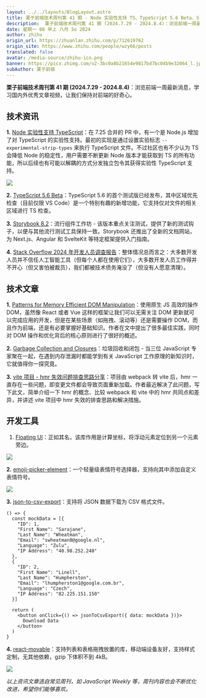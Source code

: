 ```yaml
---
layout: ../../layouts/BlogLayout.astro
title: 栗子前端技术周刊第 41 期 - Node 实验性支持 TS、TypeScript 5.6 Beta、Storybook 8.2
description:  栗子前端技术周刊第 41 期 (2024.7.29 - 2024.8.4)：浏览前端一周最新消息，学习国内外优秀文章视频，让我们保持对前端的好奇心。1. Node 实验性支持 TypeScript：在 7.25 合并的 PR 中，有一个是 Node.js 增加了对 TypeScript 的实验性支持。最初的实现是通过设置实验标志 --experimental-strip-types 来执行 TypeScript 文件。不过社区也有不少认为 TS 会降低 Node 的稳定性，用户需要不断更新 Node 版本才能获取到 TS 的所有功能，所以后续也有可能以解耦的方式分发独立包令其获得实验性 TypeScript 支持。
date: 星期一 08 早上 八月 5o 2024
author: zhihu
origin_url: https://zhuanlan.zhihu.com/p/712619762
origin_site: https://www.zhihu.com/people/wzy66/posts
translated: false
avatar: /media-source/zhihu-ico.png
banner: https://picx.zhimg.com/v2-3bc0a8b21654e9817bd7bc04b9e32064_l.jpg
subAuthor: 栗子前端
---
```



<Reference client:only="react" title="栗子前端技术周刊第 41 期 - Node 实验性支持 TS、TypeScript 5.6 Beta、Storybook 8.2" url="https://zhuanlan.zhihu.com/p/712619762" />



**栗子前端技术周刊第 41 期 (2024.7.29 - 2024.8.4)**：浏览前端一周最新消息，学习国内外优秀文章视频，让我们保持对前端的好奇心。

## **技术资讯**

**1\.** [Node 实验性支持 TypeScript](https://link.zhihu.com/?target=https%3A//socket.dev/blog/node-js-adds-experimental-support-for-typescript)：在 7.25 合并的 PR 中，有一个是 Node.js 增加了对 TypeScript 的实验性支持。最初的实现是通过设置实验标志 `--experimental-strip-types` 来执行 TypeScript 文件。不过社区也有不少认为 TS 会降低 Node 的稳定性，用户需要不断更新 Node 版本才能获取到 TS 的所有功能，所以后续也有可能以解耦的方式分发独立包令其获得实验性 TypeScript 支持。

![](https://pic1.zhimg.com/v2-ebf7b93120ef6953aa2c7a9559f63e00_b.jpg)

**2\.** [TypeScript 5.6 Beta](https://link.zhihu.com/?target=https%3A//devblogs.microsoft.com/typescript/announcing-typescript-5-6-beta/)：TypeScript 5.6 的首个测试版已经发布，其中区域优先检查（目前仅限 VS Code）是一个特别有趣的新增功能，它支持仅对文件的相关区域进行 TS 检查。  

**3\.** [Storybook 8.2](https://link.zhihu.com/?target=https%3A//storybook.js.org/blog/storybook-8-2)：流行组件工作坊 - 该版本重点关注测试，提供了新的测试钩子，以便与其他流行测试工具保持一致。Storybook 还推出了全新的文档网站，为 Next.js、Angular 和 SvelteKit 等特定框架提供入门指南。  

**4\.** [Stack Overflow 2024 年开发人员调查报告](https://link.zhihu.com/?target=https%3A//survey.stackoverflow.co/2024)：整体情况总而言之：大多数开发人员并不信任人工智能工具（但每个人都在使用它们），大多数开发人员工作得并不开心（但又害怕被裁员），我们都被技术债务淹没了（但没有人愿意清理）。  

## **技术文章**

**1\.** [Patterns for Memory Efficient DOM Manipulation](https://link.zhihu.com/?target=https%3A//frontendmasters.com/blog/patterns-for-memory-efficient-dom-manipulation/)：使用原生 JS 高效的操作 DOM，虽然像 React 或者 Vue 这样的框架让我们可以无需关注 DOM 更新就可以完成应用的开发，但是在某些场景（如拖拽、滚动等）还是需要操作 DOM，而且作为前端，还是有必要掌握好基础知识。作者在文中提出了很多最佳实践，同时对 DOM 操作和优化背后的核心原则进行了很好的概述。  

**2\.** [Garbage Collection and Closures](https://link.zhihu.com/?target=https%3A//jakearchibald.com/2024/garbage-collection-and-closures/)：垃圾回收和闭包 - 当三位 JavaScript 专家聚在一起，在遇到内存泄漏时都能学到有关 JavaScript 工作原理的新知识时，它就值得你一探究竟。  

**3\.** [vite 项目 - hmr 失效问题排查思路分享](https://link.zhihu.com/?target=https%3A//juejin.cn/post/7397022072034066469)：项目由 webpack 转 vite 后，hmr 一直存在一些问题，即变更文件都会导致页面重新加载。作者最近解决了此问题，写下此文，简单介绍一下 hmr 的概念、比较 webpack 和 vite 中的 hmr 共同点和差异，并讲述 vite 项目中 hmr 失效的排查思路和解决措施。  

## **开发工具**

1.  [Floating UI](https://link.zhihu.com/?target=https%3A//floating-ui.com/docs/computePosition)：正如其名，该库作用是计算坐标，将浮动元素定位到另一个元素旁边。

![](https://pic3.zhimg.com/v2-004e2be5401e53b04dc2fd724fe338c6_b.gif)

**2\.** [emoji-picker-element](https://link.zhihu.com/?target=https%3A//nolanlawson.github.io/emoji-picker-element/)：一个轻量级表情符号选择器，支持向其中添加自定义表情符号。

![](https://pic3.zhimg.com/v2-23425de035042f99f715cf1391eebf6a_b.jpg)

**3\.** [json-to-csv-export](https://link.zhihu.com/?target=https%3A//github.com/coston/json-to-csv-export)：支持将 JSON 数据下载为 CSV 格式文件。

```text
() => {
  const mockData = [{
    "ID": 1,
    "First Name": "Sarajane",
    "Last Name": "Wheatman",
    "Email": "swheatman0@google.nl",
    "Language": "Zulu",
    "IP Address": "40.98.252.240"
  },
  {
    "ID": 2,
    "First Name": "Linell",
    "Last Name": "Humpherston",
    "Email": "lhumpherston1@google.com.br",
    "Language": "Czech",
    "IP Address": "82.225.151.150"
  }]

  return (
    <button onClick={() => jsonToCsvExport({ data: mockData })}>
      Download Data
    </button>
  )
}
```

**4\.** [react-movable](https://link.zhihu.com/?target=https%3A//github.com/tajo/react-movable)：支持列表和表格拖拽放置的库，移动端设备友好，支持样式定制，无其他依赖，gzip 下体积不到 4kB。

![](https://pic3.zhimg.com/v2-465951b2801d645f6ba8621edee4d9f2_b.gif)

_以上资讯文章选自常见周刊，如 JavaScript Weekly 等，周刊内容也会不断优化改进，希望你们能够喜欢。_




